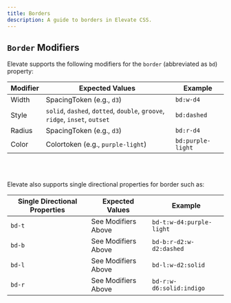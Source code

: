 ```yaml
---
title: Borders
description: A guide to borders in Elevate CSS.
---
```


## `Border` Modifiers

Elevate supports the following modifiers for the `border` (abbreviated as `bd`) property:

| **Modifier**   | **Expected Values**                                                | **Example** |
|---------------------|-----------------------------------------------------------|------------|
| Width         |  SpacingToken (e.g., `d3`)      | `bd:w-d4` |
| Style       | `solid`, `dashed`, `dotted`, `double`, `groove`, `ridge`, `inset`, `outset`                        | `bd:dashed` |
| Radius       |   SpacingToken (e.g., `d3`)   | `bd:r-d4` |
| Color       |   Colortoken (e.g., `purple-light`)   | `bd:purple-light` |

<br/>
<br/>

Elevate also supports single directional properties for border such as: 

| **Single Directional Properties**         | **Expected Values**                | **Example** |
|---------------------------|---------------------------|-------------|
| `bd-t`  | See Modifiers Above  | `bd-t:w-d4:purple-light` |
| `bd-b`   | See Modifiers Above  | `bd-b:r-d2:w-d2:dashed` |
| `bd-l`   | See Modifiers Above  | `bd-l:w-d2:solid` |
| `bd-r`  | See Modifiers Above  | `bd-r:w-d6:solid:indigo` |
